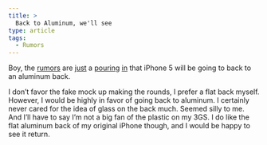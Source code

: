 ```yaml
---
title: >
  Back to Aluminum, we'll see
type: article
tags:
  - Rumors
---
```


Boy, the [rumors](http://www.tipb.com/2011/03/07/iphone-5-set-abandon-glass-favor-aluminum/) are [just](http://www.electronista.com/articles/11/03/07/iphone.5.may.use.aluminum.shell/) a [pouring](http://www.appleinsider.com/articles/11/03/07/apple_rumored_to_ditch_glass_back_for_aluminum_with_iphone_5.html) [in](http://www.9to5mac.com/54764/iphone-5-to-have-aluminum-back-new-antenna-design/) that iPhone 5 will be going to back to an aluminum back.

I don’t favor the fake mock up making the rounds, I prefer a flat back myself. However, I would be highly in favor of going back to aluminum. I certainly never cared for the idea of glass on the back much. Seemed silly to me. And I’ll have to say I’m not a big fan of the plastic on my 3GS. I do like the flat aluminum back of my original iPhone though, and I would be happy to see it return.
